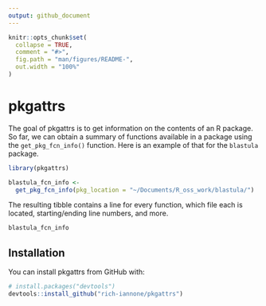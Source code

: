 ```yaml
---
output: github_document
---
```


<!-- README.md is generated from README.Rmd. Please edit that file -->

```r
knitr::opts_chunk$set(
  collapse = TRUE,
  comment = "#>",
  fig.path = "man/figures/README-",
  out.width = "100%"
)
```

# pkgattrs

The goal of pkgattrs is to get information on the contents of an R package. So far, we can obtain a summary of functions available in a package using the `get_pkg_fcn_info()` function. Here is an example of that for the `blastula` package.

```r
library(pkgattrs)

blastula_fcn_info <-
  get_pkg_fcn_info(pkg_location = "~/Documents/R_oss_work/blastula/")
```

The resulting tibble contains a line for every function, which file each is located, starting/ending line numbers, and more.

```r
blastula_fcn_info
```

## Installation

You can install pkgattrs from GitHub with:

```r
# install.packages("devtools")
devtools::install_github("rich-iannone/pkgattrs")
```

